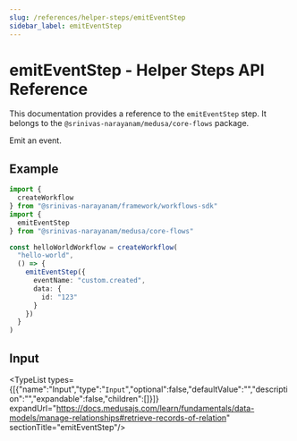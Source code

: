 ```yaml
---
slug: /references/helper-steps/emitEventStep
sidebar_label: emitEventStep
---
```



# emitEventStep - Helper Steps API Reference

This documentation provides a reference to the `emitEventStep` step. It belongs to the `@srinivas-narayanam/medusa/core-flows` package.

Emit an event.

## Example

```ts
import {
  createWorkflow
} from "@srinivas-narayanam/framework/workflows-sdk"
import {
  emitEventStep
} from "@srinivas-narayanam/medusa/core-flows"

const helloWorldWorkflow = createWorkflow(
  "hello-world",
  () => {
    emitEventStep({
      eventName: "custom.created",
      data: {
        id: "123"
      }
    })
  }
)
```

## Input

<TypeList types={[{"name":"Input","type":"`Input`","optional":false,"defaultValue":"","description":"","expandable":false,"children":[]}]} expandUrl="https://docs.medusajs.com/learn/fundamentals/data-models/manage-relationships#retrieve-records-of-relation" sectionTitle="emitEventStep"/>

